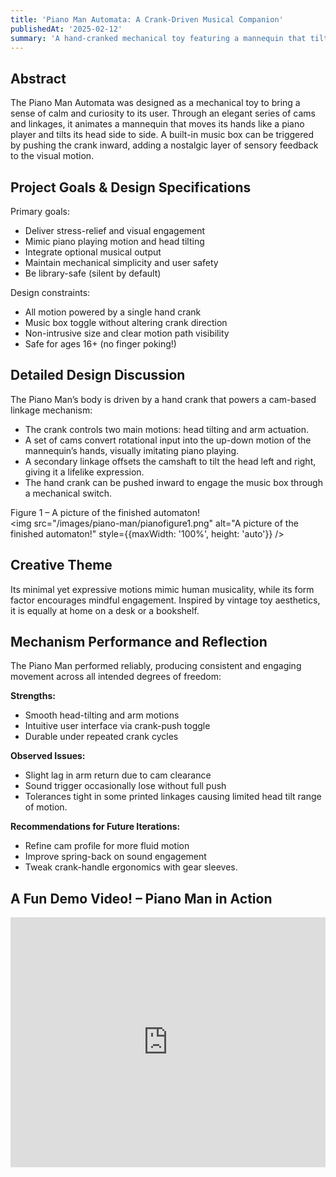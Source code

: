 ```yaml
---
title: 'Piano Man Automata: A Crank-Driven Musical Companion'
publishedAt: '2025-02-12'
summary: 'A hand-cranked mechanical toy featuring a mannequin that tilts its head and mimics piano playing using a clever system of cams and linkages, accompanied optionally by a classic music box tune.'
---
```


## Abstract

The Piano Man Automata was designed as a mechanical toy to bring a sense of calm and curiosity to its user. Through an elegant series of cams and linkages, it animates a mannequin that moves its hands like a piano player and tilts its head side to side. A built-in music box can be triggered by pushing the crank inward, adding a nostalgic layer of sensory feedback to the visual motion.

## Project Goals & Design Specifications

Primary goals:
- Deliver stress-relief and visual engagement  
- Mimic piano playing motion and head tilting  
- Integrate optional musical output  
- Maintain mechanical simplicity and user safety  
- Be library-safe (silent by default)

Design constraints:
- All motion powered by a single hand crank  
- Music box toggle without altering crank direction  
- Non-intrusive size and clear motion path visibility  
- Safe for ages 16+ (no finger poking!)

## Detailed Design Discussion

The Piano Man’s body is driven by a hand crank that powers a cam-based linkage mechanism:

- The crank controls two main motions: head tilting and arm actuation.  
- A set of cams convert rotational input into the up-down motion of the mannequin’s hands, visually imitating piano playing.  
- A secondary linkage offsets the camshaft to tilt the head left and right, giving it a lifelike expression.  
- The hand crank can be pushed inward to engage the music box through a mechanical switch.

Figure 1 – A picture of the finished automaton!  
<img src="/images/piano-man/pianofigure1.png" alt="A picture of the finished automaton!" style={{maxWidth: '100%', height: 'auto'}} />


## Creative Theme

 Its minimal yet expressive motions mimic human musicality, while its form factor encourages mindful engagement. Inspired by vintage toy aesthetics, it is equally at home on a desk or a bookshelf.

## Mechanism Performance and Reflection

The Piano Man performed reliably, producing consistent and engaging movement across all intended degrees of freedom:

**Strengths:**
- Smooth head-tilting and arm motions  
- Intuitive user interface via crank-push toggle  
- Durable under repeated crank cycles

**Observed Issues:**
- Slight lag in arm return due to cam clearance  
- Sound trigger occasionally lose without full push  
- Tolerances tight in some printed linkages causing limited head tilt range of motion.

**Recommendations for Future Iterations:**
- Refine cam profile for more fluid motion  
- Improve spring-back on sound engagement  
- Tweak crank-handle ergonomics with gear sleeves.

## A Fun Demo Video! – Piano Man in Action

<iframe 
  width="100%" 
  height="400" 
  src="https://www.youtube.com/embed/DK3vIz4Q12E?si=F0VxJxOousiV-KrX" 
  frameBorder="0" 
  allowFullScreen
  style={{maxWidth: '100%'}}
></iframe>

